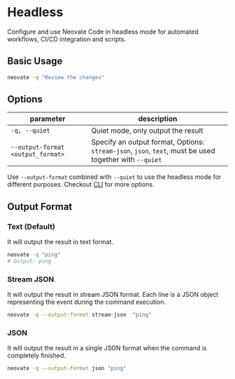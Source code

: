 # Headless

Configure and use Neovate Code in headless mode for automated workflows, CI/CD integration and scripts.

## Basic Usage

```bash
neovate -q "Review the changes"
```

## Options

| parameter | description |
| --- | --- |
| `-q, --quiet` | Quiet mode, only output the result |
| `--output-format <output_format>` | Specify an output format, Options: `stream-json`, `json`, `text`, must be used together with `--quiet` |

Use `--output-format` combined with `--quiet` to use the headless mode for different purposes. Checkout [CLI](./cli) for more options.

## Output Format

### Text (Default)

It will output the result in text format.

```bash
neovate -q "ping"
# Output: pong
```

### Stream JSON

It will output the result in stream JSON format. Each line is a JSON object representing the event during the command execution.

```bash
neovate -q --output-format stream-json  "ping"
```

### JSON

It will output the result in a single JSON format when the command is completely finished.

```bash
neovate -q --output-format json "ping"
```
